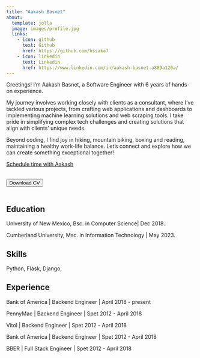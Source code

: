 ```yaml
---
title: "Aakash Basnet"
about:
  template: jolla
  image: images/profile.jpg
  links:
    - icon: github
      text: Github
      href: https://github.com/hssaka7
    - icon: linkedin
      text: Linkedin
      href: https://www.linkedin.com/in/aakash-basnet-a889a120a/
---
```


Greetings! I'm Aakash Basnet, a Software Engineer with 6 years of hands-on experience. 

My journey involves working closely with clients as a consultant, where I've tackled various projects, from crafting web applications and dashboards to implementing machine learning solutions and web scraping tools. I take pride in simplifying complex tech challenges and creating solutions that align with clients' unique needs. 

Beyond coding, I find joy in hiking, mountain biking, boxing and reading, maintaining a healthy work-life balance. Let's connect and explore how we can create something exceptional together!


<!-- Calendly link widget begin -->
<link href="https://assets.calendly.com/assets/external/widget.css" rel="stylesheet">
<script src="https://assets.calendly.com/assets/external/widget.js" type="text/javascript" async></script>
<a href="" onclick="Calendly.initPopupWidget({url: 'https://calendly.com/basnetaakash17/30min'});return false;">Schedule time with Aakash</a>
<!-- Calendly link widget end -->

<br>
<button type="button" class="btn btn-primary btn-lg">Download CV</button>
<br>
<br>

## Education

University of New Mexico,
Bsc. in Computer Science| Dec 2018. 

Cumberland University,
Msc. in Information Technology | May 2023.

## Skills
 Python, Flask, Django, 

## Experience

Bank of America | Backend Engineer | April 2018 - present

PennyMac | Backend Engineer | Spet 2012 - April 2018

Vitol | Backend Engineer | Spet 2012 - April 2018

Bank of America | Backend Engineer | Spet 2012 - April 2018

BBER | Full Stack Engineer | Spet 2012 - April 2018



<!-- Calendly badge widget begin -->
<link href="https://assets.calendly.com/assets/external/widget.css" rel="stylesheet">
<script src="https://assets.calendly.com/assets/external/widget.js" type="text/javascript" async></script>
<script type="text/javascript">window.onload = function() { Calendly.initBadgeWidget({ url: 'https://calendly.com/basnetaakash17/30min', text: 'Schedule time with Aakash', color: '#0069ff', textColor: '#ffffff', branding: false }); }</script>
<!-- Calendly badge widget end -->